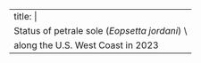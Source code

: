 ---
title: |
  Status of petrale sole (_Eopsetta jordani_) \
  along the U.S. West Coast in 2023
---